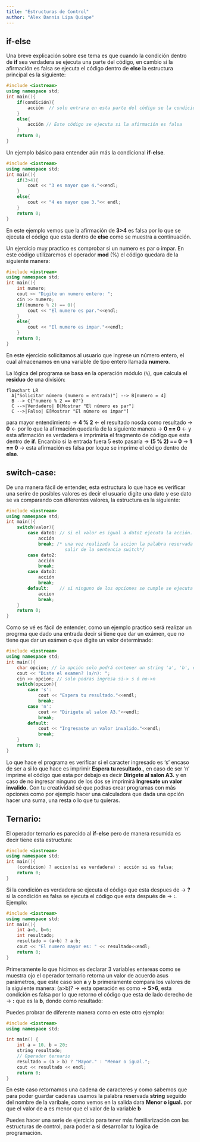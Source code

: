 ```yaml
---
title: "Estructuras de Control"
author: "Alex Dannis Lipa Quispe"
---
```


## if-else

Una breve explicación sobre ese tema es que cuando la condición dentro de **if** sea verdadera se ejecuta una parte del código, en cambio si la afirmación es falsa se ejecuta el código dentro de **else** la estructura principal es la siguiente:

``` cpp
#include <iostream>
using namespace std;
int main(){
    if(condición){
        acción  // solo entrara en esta parte del código se la condición es verdadera
    }
    else{
        acción // Este código se ejecuta si la afirmación es falsa
    }
    return 0;
}
```

Un ejemplo básico para entender aún más la condicional **if-else**.

``` cpp
#include <iostream>
using namespace std;
int main(){
    if(3>4){
        cout << "3 es mayor que 4."<<endl;
    }
    else{
        cout << "4 es mayor que 3."<< endl;
    }
    return 0;
}
```

En este ejemplo vemos que la afirmación de **3\>4** es falsa por lo que se ejecuta el código que esta dentro de **else** como se muestra a continuación.

```{=latex}
\begin{tcolorbox}[custombox]
4 es mayor que 3.
\end{tcolorbox}
```

Un ejercicio muy practico es comprobar si un numero es par o impar. En este código utilizaremos el operador **mod** (%) el código quedara de la siguiente manera:

``` cpp
#include <iostream>
using namespace std;
int main(){
    int numero;
    cout << "Digite un numero entero: ";
    cin >> numero;
    if((numero % 2) == 0){
        cout << "El numero es par."<<endl;
    }
    else{
        cout << "El numero es impar."<<endl;
    }
    return 0;
}
```

En este ejercicio solicitamos al usuario que ingrese un número entero, el cual almacenamos en una variable de tipo entero llamada **numero**.

La lógica del programa se basa en la operación módulo (`%`), que calcula el **residuo** de una división:

``` mermaid
flowchart LR
  A["Solicitar número (numero = entrada)"] --> B[numero = 4]
  B --> C{"numero % 2 == 0?"}
  C -->|Verdadero| D[Mostrar "El número es par"]
  C -->|Falso| E[Mostrar "El número es impar"]
```

para mayor entendimiento -\> **4 % 2** \<- el resultado nosda como resultado -\> **0** \<- por lo que la afirmación quedaría de la siguiente manera -\> **0 == 0** \<- y esta afirmación es verdadera e imprimiria el fragmento de código que esta dentro de **if**. Encanbio si la entrada fuera 5 esto pasaría -\> **(5 % 2) == 0** -\> **1 == 0** -\> esta afirmación es falsa por loque se imprime el código dentro de **else**.

```{=latex}
\begin{tcolorbox}[custombox]
Digite un numero entero: 4 \\
El numero es par.
\end{tcolorbox}
```

```{=latex}
\begin{tcolorbox}[custombox]
Digite un numero entero: 5 \\
El numero es impar.
\end{tcolorbox}
```

## switch-case:

De una manera fácil de entender, esta estructura lo que hace es verificar una serire de posibles valores es decir el usuario digite una dato y ese dato se va comparando con diferentes valores, la estructura es la siguiente:

``` cpp
#include <iostream>
using namespace std;
int main(){
    switch(valor){
        case dato1: // si el valor es igual a dato1 ejecuta la acción.
            acción
            break; /* una vez realizada la accion la palabra reservada "break" ara 
                      salir de la sentencia switch*/
        case dato2:
            acción
            break;
        case dato3:
            acción
            break;
        default:    // si ninguno de los opciones se cumple se ejecuta la accion 
            accion
            break;
    }
    return 0;
}
```

Como se vé es fácil de entender, como un ejemplo practico será realizar un progrma que dado una entrada decir si tiene que dar un exámen, que no tiene que dar un exámen o que digite un valor determinado:

``` cpp
#include <iostream>
using namespace std;
int main(){
    char opcion; // la opción solo podrá contener un string 'a', 'b', etc;
    cout << "Diste el examen? (s/n): "; 
    cin >> opcion; // solo podras ingresa si-> s ó no->n
    switch(opcion){
        case 's':
            cout << "Espera tu resultado."<<endl;
            break;
        case 'n':
            cout << "Dirigete al salon A3."<<endl;
            break;
        default:
            cout << "Ingresaste un valor invalido."<<endl;
            break;
    }
    return 0;
}
```

```{=latex}
\begin{tcolorbox}[custombox]
Diste el examen? (s/n): s \\
Espera tu resultado.
\end{tcolorbox}
```

Lo que hace el programa es verificar si el caracter ingresado es 's' encaso de ser a si lo que hace es imprimir **Espera tu resultado.**, en caso de ser 'n' imprime el código que esta por debajo es decir **Dirigete al salon A3.** y en caso de no ingresar ninguno de los dos se imprimirá **Ingresate un valor invalido.** Con tu creatividad sé que podras crear programas con más opciones como por ejemplo hacer una calculadora que dada una opción hacer una suma, una resta o lo que tu quieras.

## Ternario:

El operador ternario es parecido al **if-else** pero de manera resumida es decir tiene esta estructura:

``` cpp
#include <iostream>
using namespace std;
int main(){
    (condicion) ? accion(si es verdadera) : acción si es falsa;
    return 0;
}
```

Si la condición es verdadera se ejecuta el código que esta despues de -\> **?** si la condición es falsa se ejecuta el código que esta después de -\> **:**. Ejemplo:

``` cpp
#include <iostream>
using namespace std;
int main(){
    int a=5, b=6;
    int resultado; 
    resultado = (a>b) ? a:b;
    cout << "El numero mayor es: " << resultado<<endl;
    return 0;
}
```

Primeramente lo que hicimos es declarar 3 variables entereas como se muestra ojo el operador ternario retorna un valor de acuerdo asus parámetros, que este caso son **a** y **b** primeramente compara los valores de la siguiente manera: (a\>b)? -\> esta operación es como -\> **5\>6**, esta condición es falsa por lo que retorno el código que esta de lado derecho de -\> **:** que es la **b**, dondo como resultado:

```{=latex}
\begin{tcolorbox}[custombox]
El numero mayor es: 6
\end{tcolorbox}
```

Puedes probrar de diferente manera como en este otro ejemplo:

``` cpp
#include <iostream>
using namespace std;

int main() {
    int a = 10, b = 20;
    string resultado;
    // Operador ternario
    resultado = (a > b) ? "Mayor." : "Menor o igual.";
    cout << resultado << endl;
    return 0;
}
```

En este caso retornamos una cadena de caracteres y como sabemos que para poder guardar cadenas usamos la palabra reservada **string** seguido del nombre de la varibale, como vemos en la salida dara **Menor o igual.** por que el valor de **a** es menor que el valor de la variable **b**

```{=latex}
\begin{tcolorbox}[custombox]
Menor o igual.
\end{tcolorbox}
```

Puedes hacer una serie de ejercicio para tener más familiarización con las estructuras de control, para poder a si desarrollar tu lógica de programación.
